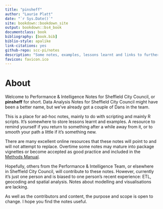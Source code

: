 ```yaml
---
title: "pinsheff"
author: "Laurie Platt"
date: "`r Sys.Date()`"
site: bookdown::bookdown_site
output: bookdown::bs4_book
documentclass: book
bibliography: [book.bib]
biblio-style: apalike
link-citations: yes
github-repo: scc-pi/notes
description: "Some notes, examples, lessons learnt and links to further resources."
favicon: favicon.ico
---
```


# About {.unnumbered}

Welcome to Performance & Intelligence Notes for Sheffield City Council, or **pinsheff** for short. Data Analysis Notes for Sheffield City Council might have been a better name, but we've already got a couple of Dans in the team.

This is a place for ad-hoc notes, mainly to do with scripting and mainly R scripts. It's somewhere to store lessons learnt and examples. A resource to remind yourself if you return to something after a while away from it, or to smooth your path a little if it's something new.

There are many excellent online resources that these notes will point to and will not attempt to replace. Overtime some notes may mature into package vignettes or become accepted as good practice and included in the [Methods Manual](https://scc-pi.github.io/methods-manual/).

Hopefully, others from the Performance & Intelligence Team, or elsewhere in Sheffield City Council, will contribute to these notes. However, currently it's just one person and is biased to one person's recent experience: ETL, geocoding and spatial analysis. Notes about modelling and visualisations are lacking.

As well as the contributors and content, the purpose and scope is open to change. I hope you find the notes useful.